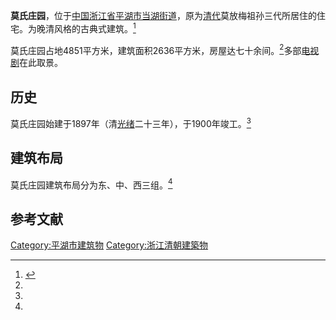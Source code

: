{{文物保护单位
| 级别 = 全国
| 名称 = 莫氏庄园
| 图片 = Mo's Manor, 2021-06-12 15.jpg
| 所在 = [[浙江省|浙江省]][[平湖市|平湖市]]
| 分类 = 古建筑
| 时代 = [[清朝|清]]
| 编号 = 6-565
| 登录 = 2006年
}}

'''莫氏庄园'''，位于[[中国|中国]][[浙江省|浙江省]][[平湖市|平湖市]][[当湖街道|当湖街道]]，原为[[清代|清代]]莫放梅祖孙三代所居住的住宅。为晚清风格的古典式建筑。<ref name="china">{{Cite web |url=http://www.chinajsb.cn/gb/content/2003-09/05/content_18557.htm |title=莫氏庄园 |access-date=2010-04-25 |archive-date=2016-03-04 |archive-url=https://web.archive.org/web/20160304125505/http://www.chinajsb.cn/gb/content/2003-09/05/content_18557.htm |dead-url=no }}</ref>

莫氏庄园占地4851平方米，建筑面积2636平方米，房屋达七十余间。<ref name="china"></ref>多部[[电视剧|电视剧]]在此取景。

== 历史 ==
莫氏庄园始建于1897年（清[[光绪|光绪]]二十三年），于1900年竣工。<ref name="china"></ref>

== 建筑布局 ==
莫氏庄园建筑布局分为东、中、西三组。<ref name="china"></ref>

== 参考文献 ==
<references/>

{{浙江全国重点文物保护单位}}
[[Category:平湖市建筑物|Category:平湖市建筑物]]
[[Category:浙江清朝建築物|Category:浙江清朝建築物]]